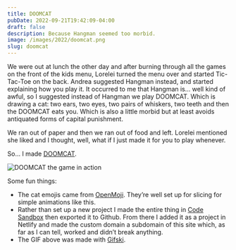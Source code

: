 ```yaml
---
title: DOOMCAT
pubDate: 2022-09-21T19:42:09-04:00
draft: false
description: Because Hangman seemed too morbid.
image: /images/2022/doomcat.png
slug: doomcat
---
```


We were out at lunch the other day and after burning through all the games on the front of the kids menu, Lorelei turned the menu over and started Tic-Tac-Toe on the back. Andrea suggested Hangman instead, and started explaining how you play it. It occurred to me that Hangman is… well kind of awful, so I suggested instead of Hangman we play DOOMCAT. Which is drawing a cat: two ears, two eyes, two pairs of whiskers, two teeth and then the DOOMCAT eats you. Which is also a little morbid but at least avoids antiquated forms of capital punishment.

We ran out of paper and then we ran out of food and left. Lorelei mentioned she liked and I thought, well, what if I just made it for you to play whenever. 

So… I made [DOOMCAT](https://doomcat.builtwith.coffee).

![DOOMCAT the game in action](https://coffee-cake.nyc3.cdn.digitaloceanspaces.com/images/2022/doomcat.gif)

Some fun things:
- The cat emojis came from [OpenMoji](https://openmoji.org). They’re well set up for slicing for simple animations like this.
- Rather than set up a new project I made the entire thing in [Code Sandbox](https://codesandbox.io/) then exported it to Github. From there I added it as a project in Netlify and made the custom domain a subdomain of this site which, as far as I can tell, worked and didn’t break anything.
- The GIF above was made with [Gifski](https://apps.apple.com/us/app/gifski/id1351639930?mt=12).

